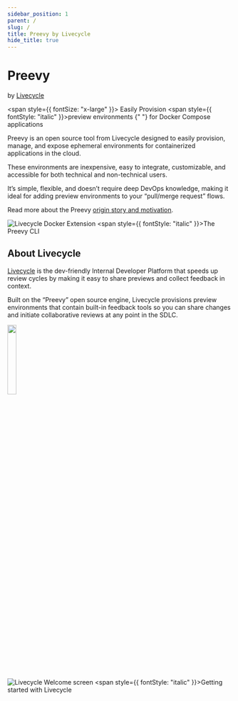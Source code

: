 ```yaml
---
sidebar_position: 1
parent: /
slug: /
title: Preevy by Livecycle
hide_title: true
---
```



<div>
  <h1 style={{marginTop: "1.25rem", marginBottom: "0.25rem", lineHeight: "38px"}}>
    <Logo /> Preevy
  </h1>
  <p style={{ fontSize: "14px" }}>
    by <a href="https://livecycle.io">Livecycle</a>
  </p>
</div>

<span style={{ fontSize: "x-large" }}>
  Easily Provision <span style={{ fontStyle: "italic" }}>preview environments </span>{" "}
  for Docker Compose applications 
</span>

Preevy is an open source tool from Livecycle designed to easily provision, manage, and expose ephemeral environments for containerized applications in the cloud.

These environments are inexpensive, easy to integrate, customizable, and accessible for both technical and non-technical users.

It’s simple, flexible, and doesn’t require deep DevOps knowledge, making it ideal for adding preview environments to your “pull/merge request” flows.

Read more about the Preevy [origin story and motivation](/intro/motivation).

![Livecycle Docker Extension](preevy-terminal.gif)
 <span style={{ fontStyle: "italic" }}>The Preevy CLI </span>

## About Livecycle

[Livecycle](https://livecycle.io/) is the dev-friendly Internal Developer Platform that speeds up review cycles by making it easy to share previews and collect feedback in context. 

Built on the “Preevy” open source engine, Livecycle provisions preview environments that contain built-in feedback tools so you can share changes and initiate collaborative reviews at any point in the SDLC. 

<img src={LivecycleLogo} width="20%" />

![Livecycle Welcome screen](welcome-screen.png)
 <span style={{ fontStyle: "italic" }}>Getting started with Livecycle </span>